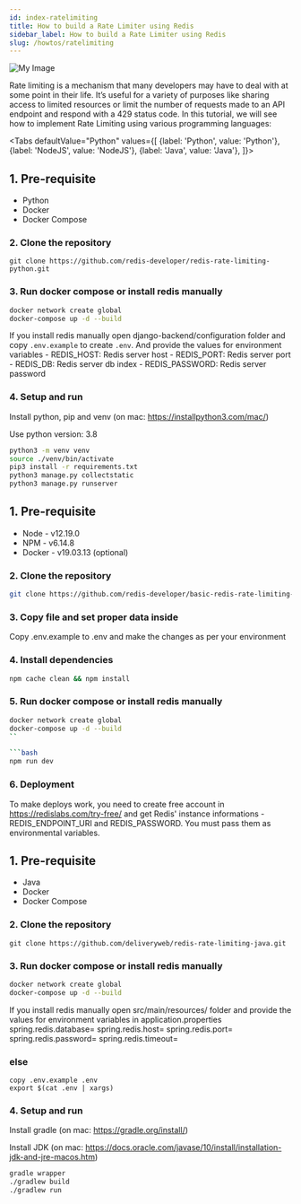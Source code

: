 ```yaml
---
id: index-ratelimiting
title: How to build a Rate Limiter using Redis
sidebar_label: How to build a Rate Limiter using Redis
slug: /howtos/ratelimiting
---
```



![My Image](ratelimiting.png)

Rate limiting is a mechanism that many developers may have to deal with at some point in their life. It’s useful for a variety of purposes like sharing access to limited resources or limit the number of requests made to an API endpoint and respond with a 429 status code. In this tutorial, we will see how to implement Rate Limiting using various programming languages:


<Tabs
  defaultValue="Python"
  values={[
    {label: 'Python', value: 'Python'},
    {label: 'NodeJS', value: 'NodeJS'},
    {label: 'Java', value: 'Java'},
  ]}>
  <TabItem value="Python">

## 1. Pre-requisite

-  Python 
-  Docker
-  Docker Compose


### 2. Clone the repository 

```
git clone https://github.com/redis-developer/redis-rate-limiting-python.git
```


### 3. Run docker compose or install redis manually

```sh
docker network create global
docker-compose up -d --build
```


 If you install redis manually open django-backend/configuration folder and copy `.env.example` to create `.env`. And provide the values for environment variables
    - REDIS_HOST: Redis server host
    - REDIS_PORT: Redis server port
    - REDIS_DB: Redis server db index
    - REDIS_PASSWORD: Redis server password

### 4. Setup and run 

Install python, pip and venv (on mac: https://installpython3.com/mac/)

Use python version: 3.8
``` sh
python3 -m venv venv
source ./venv/bin/activate
pip3 install -r requirements.txt
python3 manage.py collectstatic
python3 manage.py runserver
```




</TabItem>

<TabItem value="NodeJS">



## 1. Pre-requisite

-   Node - v12.19.0
-   NPM - v6.14.8
-   Docker - v19.03.13 (optional)

### 2. Clone the repository

```bash
git clone https://github.com/redis-developer/basic-redis-rate-limiting-demo-nodejs/

```

### 3. Copy file and set proper data inside

Copy .env.example to .env and make the changes as per your environment


### 4. Install dependencies

```bash
npm cache clean && npm install
```

### 5. Run docker compose or install redis manually

```bash
docker network create global
docker-compose up -d --build
``

```bash
npm run dev

```

### 6. Deployment

To make deploys work, you need to create free account in https://redislabs.com/try-free/ and get Redis' instance informations - REDIS_ENDPOINT_URI and REDIS_PASSWORD. You must pass them as environmental variables.




</TabItem>

<TabItem value="Java">

## 1. Pre-requisite

-  Java
-  Docker
-  Docker Compose

### 2. Clone the repository

```
git clone https://github.com/deliveryweb/redis-rate-limiting-java.git
```

### 3. Run docker compose or install redis manually


```sh
docker network create global
docker-compose up -d --build
```

If you install redis manually open src/main/resources/ folder and provide the values for environment variables in application.properties
    spring.redis.database=
    spring.redis.host=
    spring.redis.port=
    spring.redis.password=
    spring.redis.timeout=

### else  
    copy .env.example .env
    export $(cat .env | xargs)

### 4. Setup and run 

Install gradle (on mac: https://gradle.org/install/)


Install JDK (on mac: https://docs.oracle.com/javase/10/install/installation-jdk-and-jre-macos.htm)

``` sh
gradle wrapper
./gradlew build
./gradlew run
```

 </TabItem>
</Tabs>
  
